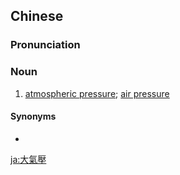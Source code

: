 {{also|大气压}}
==Chinese==
{{zh-forms|s=大气压|type=21}}

===Pronunciation===
{{zh-pron
|m=dàqìyā
|c=daai6 hei3 aat3
|cat=n
}}

===Noun===
{{zh-noun}}

# [[atmospheric pressure]]; [[air pressure]]

====Synonyms====
* {{zh-l|氣壓}}

{{zh-cat|Advanced}}

[[ja:大氣壓]]